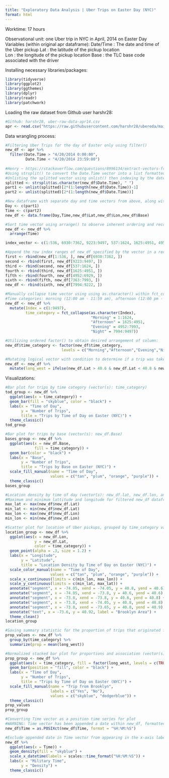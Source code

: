 ```yaml
---
title: "Exploratory Data Analysis | Uber Trips on Easter Day (NYC)"
format: html
---
```

Worktime: 17 hours

Observational unit: one Uber trip in NYC in April, 2014 on Easter Day
Variables (within original apr dataframe):
  Date/Time : The date and time of the Uber pickup 
  Lat : the latitude of the pickup location  
  Lon : the longitude of the pickup location 
  Base : the TLC base code associated with the driver

Installing necessary libraries/packages:
```r
library(tidyverse)
library(ggplot2)
library(ggthemes)
library(dplyr)
library(readr)
library(patchwork)
```

Loading the raw dataset from Github user harshr28:
```r
#Github: harshr28, uber-raw-data-apr14.csv
apr <- read.csv("https://raw.githubusercontent.com/harshr28/ubereda/main/uber-raw-data-apr14.csv")
```

Data wrangling process:
```r
#Filtering Uber Trips for the day of Easter only using filter()
new_df <- apr %>%
  filter(Date.Time > "4/20/2014 0:00:00", 
         Date.Time < "4/20/2014 23:59:00") 
  
#Henry ~ https://stackoverflow.com/questions/8996134/extract-vectors-from-strsplit-list-without-using-a-loop
#Using strsplit() to convert the Date.Time vector into a list formatted as [i][1]"m/d/y" and [i][2]"hr:min:sec" for i in range 1 to 9497
#Unlisting the splitted vector using unlist() then indexing by the date and time within each nested list 
splitted <- strsplit(as.character(new_df$Date.Time), " ")
part1 <- unlist(splitted)[2*(1:length(new_df$Date.Time))-1]
part2 <- unlist(splitted)[2*(1:length(new_df$Date.Time))]

#New dataframe with separate day and time vectors from above, along with the corresponding remaining variables in the apr dataframe
Day <- c(part1)
Time <- c(part2)
new_df <- data.frame(Day,Time,new_df$Lat,new_df$Lon,new_df$Base)

#Sort time vector using arrange() to observe inherent ordering and record correct indices accordingly in a vector (military time)
new_df <- new_df %>%
  arrange(Time)

index_vector <- c(1:536, 6930:7362, 9223:9497, 537:1624, 1625:4951, 4952:6929, 7363:7993, 7994:9222)

#Append the row index ranges of new_df specified by the vector in a recursive manner with rbind(), saving last dataframe as new_df:
first <- rbind(new_df[1:536, ], new_df[6930:7362, ])
second <- rbind(first, new_df[9223:9497, ])
third <- rbind(second, new_df[537:1624, ])
fourth <- rbind(third, new_df[1625:4951, ])
fifth <- rbind(fourth, new_df[4952:6929, ])
sixth <- rbind(fifth, new_df[7363:7993, ])
new_df <- rbind(sixth, new_df[7994:9222, ])

#Manually collapse time vector using using as.character() within fct_collapse(): 
#Time categories: morning (12:00 am - 11:59 am), afternoon (12:00 pm - 4:59pm), Evening (5:00pm - 8:45pm), Night (9:00pm - 11:59pm) 
new_df <- new_df %>%
  mutate(Index = c(1:9497),
         time_category = fct_collapse(as.character(Index),
                                      "Morning" = 1:1624,
                                      "Afternoon" = 1625:4951,
                                      "Evening" = 4952:7993,
                                      "Night" = 7994:9497))

#Utilizing ordered factor() to obtain desired arrangement of column:
new_df$time_category <- factor(new_df$time_category, 
                         levels = c("Morning","Afternoon","Evening","Night"))

#Mutating logical vector with condition to determine if a trip was taken in Brooklyn, where the highest density of trips typically occur
new_df <- new_df %>%
  mutate(long_west = ifelse(new_df.Lat > 40.6 & new_df.Lat < 40.8 & new_df.Lon < -73.8 & new_df.Lon > -74.05, TRUE, FALSE))
```

Visualizations:
```r
#Bar plot for trips by time category (vector(s): time_category)
tod_group <- new_df %>%
  ggplot(aes(x = time_category)) + 
  geom_bar(fill = "skyblue", color = "black") + 
  labs(x = "Time of Day",
       y = "Number of Trips",
       title = "Trips by Time of Day on Easter (NYC)") +
  theme_classic()
tod_group
```

```r
#Bar plot for trips by base (vector(s): new_df.Base)
bases_group <- new_df %>%
  ggplot(aes(x = new_df.Base, 
             fill = time_category)) + 
  geom_bar(color = "black") + 
  labs(x = "Base",
       y = "Number of Trips",
       title = "Trips by Base on Easter (NYC)") +
  scale_fill_manual(name = "Time of Day", 
                    values = c("tan", "plum", "orange", "purple")) +
  theme_classic()
bases_group
```

```r
#Location density by time of day (vector(s): new_df.lat, new_df.lon, and time_category)
#Maximum and minimum lattitude and longitude for filtered new_df dataframe
max_lat <- max(new_df$new_df.Lat)
min_lat <- min(new_df$new_df.Lat)
max_lon <- max(new_df$new_df.Lon)
min_lon <- min(new_df$new_df.Lon)

#Scatter plot for location of Uber pickups, grouped by time_category variable
location_group <- new_df %>%
  ggplot(aes(x = new_df.Lon, 
             y = new_df.Lat, 
             color = time_category)) + 
  geom_point(alpha = .3, size = 1.2) + 
  labs(x = "Longitude",
       y = "Latitude",
       title = "Location Density by Time of Day on Easter (NYC)") +
  scale_color_manual(name = "Time of Day", 
                    values = c("tan", "plum", "orange", "purple")) +  
  scale_x_continuous(limits = c(min_lon, max_lon)) + 
  scale_y_continuous(limits = c(min_lat, max_lat)) + 
  annotate("segment", x = -74.05, xend = -74.05, y = 40.8, yend = 40.6) + 
  annotate("segment", x = -74.05, xend = -73.8, y = 40.6, yend = 40.6) + 
  annotate("segment", x = -73.8, xend = -73.8, y = 40.6, yend = 40.8) + 
  annotate("segment", x = -73.8, xend = -74.05, y = 40.8, yend = 40.8) + 
  annotate("segment", x = -73.8, xend = -73.65, y = 40.8, yend = 40.9) + 
  annotate("text", x = -73.6, y = 40.92, label = "Brooklyn Area") + 
  theme_clean()
location_group
```

```r
#Saving summary statistic for the proportion of trips that originated from Brooklyn, grouped by each time category
prop_values <- new_df %>%
  group_by(time_category) %>%
  summarize(prop = mean(long_west))

#Normalized stacked bar plot for proportions and association (vector(s): time_category, long_west (ordered and renamed levels))
prop_group <- new_df %>%
  ggplot(aes(x = time_category, fill = factor(long_west, levels = c(TRUE, FALSE)))) + 
  geom_bar(position = "fill", color = "black") + 
  labs(x = "Time of Day",
       y = "Number of Trips",
       title = "Trips by Time of Day on Easter (NYC)") +
  scale_fill_manual(name = "Trip from Brooklyn",
                    labels = c("Yes", "No"),
                    values = c("skyblue", "dodgerblue")) +
  theme_classic()
prop_values
prop_group 
```

```r
#Converting Time vector as a position time series for plot
#WARNING: Time vector has been appended a date within new_df, formatted as [2023-12-20 hr:min:sec]
new_df$Time = as.POSIXct(new_df$Time, format = "%H:%M:%S")

#Exclude appended date in Time vector from appearing in the x-axis label by utilizing scale_x_datetime()
new_df %>%
  ggplot(aes(x = Time)) + 
  geom_density(fill = "skyblue") +
  scale_x_datetime(labels = scales::time_format("%H:%M:%S")) +
  labs(x = "Military Time",
       y = "Density") +
  theme_classic() 
```

